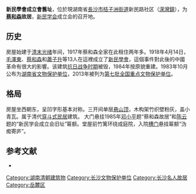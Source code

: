 {{about||其他地方的蔡和森故居|蔡和森故居}}
{{文物保护单位
| 级别 = 全国
| Cat = 湖南全国重点文物保护单位
| 省区市 = 湖南省
| 名称 = 新民学会成立会旧址
| 图片 = 
| 编号 = 7-1831-5-224
| 分类 = 革命遗址、革命纪念建筑物
| 时代 = 1918年
| 所在 = [[长沙市|长沙市]][[岳麓区|岳麓区]]
| 登录 = 2013年3月
}}
'''新民學會成立會舊址'''，位於現湖南省[[長沙市|長沙市]][[桔子洲街道|桔子洲街道]]新民路社区{{r|r1}}（[[溁灣鎮|溁灣鎮]]），为'''[[蔡和森|蔡和森]]故居'''，[[新民学会|新民学会]]成立会的召开地。{{sfnb|王习加|2014|p=21}}

==历史==
房屋始建于[[清末|清末]][[光绪|光绪]]年间，1917年蔡和森全家在此租住两年多。1918年4月14日，[[毛澤東|毛澤東]]、[[蔡和森|蔡和森]]和[[蕭子升|蕭子升]]等13人在這裡成立了[[新民學會|新民學會]]，這個事件對此後的中國革命有很大的影響。该建筑[[中国抗日战争|抗日战争时期]]被毁，1984年按原貌重建。1983年10月公布为[[湖南省文物保护单位|湖南省文物保护单位]]，{{r|r1}}{{r|r2}}2013年被列为[[第七批全国重点文物保护单位中的近现代重要史迹及代表性建筑|第七批全国重点文物保护单位]]。{{r|r4}}{{sfnb|王习加|2014|p=21}}

==格局==
房屋坐西朝东，呈凹字形基本对称。三开间单层[[悬山顶|悬山顶]]，木构架竹织壁粉灰，盖小青瓦。属于清代[[穿斗式民居|穿斗式民居]]建筑。
大门悬挂1985年[[邓小平|邓小平]]题“蔡和森故居”和[[陈云|陈云]]题的“新民学会成立会旧址”匾额。堂屋前竹篱环绕成庭院，入院[[槽门|槽门]]悬挂匾额“沩痴寄庐”。{{r|r1}}{{r|r2}}{{sfnb|王习加|2014|p=21}}

==参考文献==
{{reflist|refs=
<ref name=r1>{{cite web|url=http://www.dswxyjy.org.cn/n/2013/0812/c222137-22533954.html|title=新民学会成立会旧址（湖南篇）|publisher=中共中央党史和文献研究院|access-date=2020-10-21|archive-date=2020-10-22|archive-url=https://web.archive.org/web/20201022193820/http://www.dswxyjy.org.cn/n/2013/0812/c222137-22533954.html|dead-url=no}}</ref>
<ref name=r2> {{cite book|title=湖南传统民居|editor=黄家瑾，秋灿红|publisher=湖南大学出版社|year=2006|isbn=9787811130102}} </ref>
<ref name=r4>{{cite web|url=http://www.ncha.gov.cn/Portals/0/download/dqpqgzdwwbhdw.pdf|title=第七批全国重点文物保护单位名单|dead-url=yes|archive-url=https://web.archive.org/web/20141102171354/http://www.ncha.gov.cn/Portals/0/download/dqpqgzdwwbhdw.pdf|archive-date=2014-11-02|accessdate=2020-10-18}}</ref>
}}
*{{cite book |editor1=王习加 |title=《长沙史话》 |chapter=文化古迹 |year=2014 |publisher=社会科学文献出版社 |location=北京市 |isbn=978-7-5097-6662-0|ref=harv}}

{{湖南全国重点文物保护单位}}
{{DEFAULTSORT:Xin新民学会}}
[[Category:湖南清朝建筑物|Category:湖南清朝建筑物]]
[[Category:长沙文物保护单位|Category:长沙文物保护单位]]
[[Category:长沙名人故居|Category:长沙名人故居]]
[[Category:岳麓区|Category:岳麓区]]
